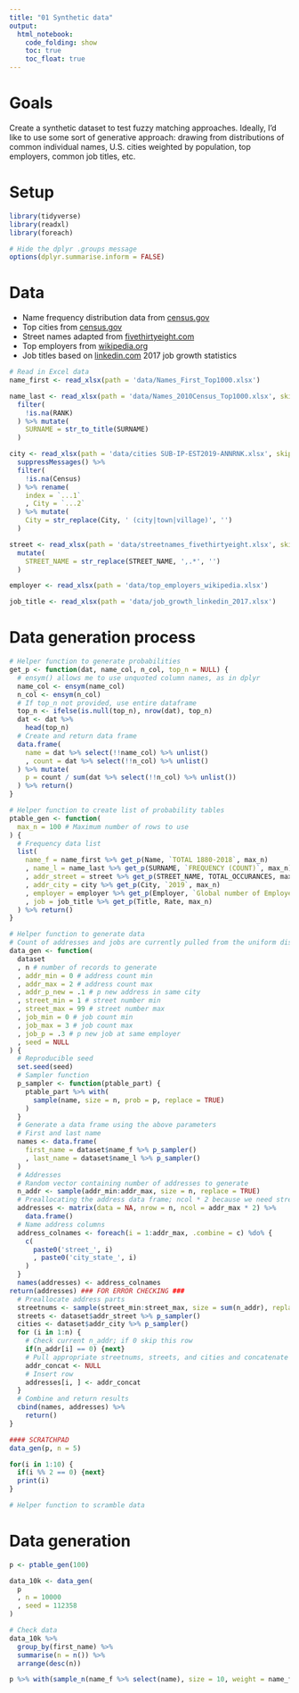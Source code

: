 ```yaml
---
title: "01 Synthetic data"
output:
  html_notebook:
    code_folding: show
    toc: true
    toc_float: true
---
```


# Goals

Create a synthetic dataset to test fuzzy matching approaches. Ideally, I'd like to use some sort of generative approach: drawing from distributions of common individual names, U.S. cities weighted by population, top employers, common job titles, etc.

# Setup

```r
library(tidyverse)
library(readxl)
library(foreach)

# Hide the dplyr .groups message
options(dplyr.summarise.inform = FALSE)
```

# Data

  * Name frequency distribution data from [census.gov](https://www.census.gov/topics/population/genealogy/data/2010_surnames.html)
  * Top cities from [census.gov](https://www.census.gov/programs-surveys/popest/data/data-sets.html)
  * Street names adapted from [fivethirtyeight.com](https://fivethirtyeight.com/features/whats-the-most-common-street-name-in-america/)
  * Top employers from [wikipedia.org](https://en.wikipedia.org/wiki/List_of_largest_United_States%E2%80%93based_employers_globally)
  * Job titles based on [linkedin.com](https://www.linkedin.com/business/talent/blog/talent-strategy/fastest-growing-jobs-in-the-us) 2017 job growth statistics

```r
# Read in Excel data
name_first <- read_xlsx(path = 'data/Names_First_Top1000.xlsx')

name_last <- read_xlsx(path = 'data/Names_2010Census_Top1000.xlsx', skip = 1) %>%
  filter(
    !is.na(RANK)
  ) %>% mutate(
    SURNAME = str_to_title(SURNAME)
  )

city <- read_xlsx(path = 'data/cities SUB-IP-EST2019-ANNRNK.xlsx', skip = 3) %>%
  suppressMessages() %>%
  filter(
    !is.na(Census)
  ) %>% rename(
    index = `...1`
    , City = `...2`
  ) %>% mutate(
    City = str_replace(City, ' (city|town|village)', '')
  )

street <- read_xlsx(path = 'data/streetnames_fivethirtyeight.xlsx', skip = 4) %>%
  mutate(
    STREET_NAME = str_replace(STREET_NAME, ',.*', '')
  )

employer <- read_xlsx(path = 'data/top_employers_wikipedia.xlsx')

job_title <- read_xlsx(path = 'data/job_growth_linkedin_2017.xlsx')
```

# Data generation process

```r
# Helper function to generate probabilities
get_p <- function(dat, name_col, n_col, top_n = NULL) {
  # ensym() allows me to use unquoted column names, as in dplyr
  name_col <- ensym(name_col)
  n_col <- ensym(n_col)
  # If top_n not provided, use entire dataframe
  top_n <- ifelse(is.null(top_n), nrow(dat), top_n)
  dat <- dat %>%
    head(top_n)
  # Create and return data frame
  data.frame(
    name = dat %>% select(!!name_col) %>% unlist()
    , count = dat %>% select(!!n_col) %>% unlist()
  ) %>% mutate(
    p = count / sum(dat %>% select(!!n_col) %>% unlist())
  ) %>% return()
}
```

```r
# Helper function to create list of probability tables
ptable_gen <- function(
  max_n = 100 # Maximum number of rows to use
) {
  # Frequency data list
  list(
    name_f = name_first %>% get_p(Name, `TOTAL 1880-2018`, max_n)
    , name_l = name_last %>% get_p(SURNAME, `FREQUENCY (COUNT)`, max_n)
    , addr_street = street %>% get_p(STREET_NAME, TOTAL_OCCURANCES, max_n)
    , addr_city = city %>% get_p(City, `2019`, max_n)
    , employer = employer %>% get_p(Employer, `Global number of Employees`, max_n)
    , job = job_title %>% get_p(Title, Rate, max_n)
  ) %>% return()
}
```

```r
# Helper function to generate data
# Count of addresses and jobs are currently pulled from the uniform distribution; this could be changed
data_gen <- function(
  dataset
  , n # number of records to generate
  , addr_min = 0 # address count min
  , addr_max = 2 # address count max
  , addr_p_new = .1 # p new address in same city
  , street_min = 1 # street number min
  , street_max = 99 # street number max
  , job_min = 0 # job count min
  , job_max = 3 # job count max
  , job_p = .3 # p new job at same employer
  , seed = NULL
) {
  # Reproducible seed
  set.seed(seed)
  # Sampler function
  p_sampler <- function(ptable_part) {
    ptable_part %>% with(
      sample(name, size = n, prob = p, replace = TRUE)
    )
  }
  # Generate a data frame using the above parameters
  # First and last name
  names <- data.frame(
    first_name = dataset$name_f %>% p_sampler()
    , last_name = dataset$name_l %>% p_sampler()
  )
  # Addresses
  # Random vector containing number of addresses to generate
  n_addr <- sample(addr_min:addr_max, size = n, replace = TRUE)
  # Preallocating the address data frame; ncol * 2 because we need street1-x and citystate1-x
  addresses <- matrix(data = NA, nrow = n, ncol = addr_max * 2) %>%
    data.frame()
  # Name address columns
  address_colnames <- foreach(i = 1:addr_max, .combine = c) %do% {
    c(
      paste0('street_', i)
      , paste0('city_state_', i)
    )
  }
  names(addresses) <- address_colnames
return(addresses) ### FOR ERROR CHECKING ###
  # Preallocate address parts
  streetnums <- sample(street_min:street_max, size = sum(n_addr), replace = TRUE)
  streets <- dataset$addr_street %>% p_sampler()
  cities <- dataset$addr_city %>% p_sampler()
  for (i in 1:n) {
    # Check current n_addr; if 0 skip this row
    if(n_addr[i] == 0) {next}
    # Pull appropriate streetnums, streets, and cities and concatenate into one row
    addr_concat <- NULL
    # Insert row
    addresses[i, ] <- addr_concat
  }
  # Combine and return results
  cbind(names, addresses) %>%
    return()
}
```

```r
#### SCRATCHPAD
data_gen(p, n = 5)

for(i in 1:10) {
  if(i %% 2 == 0) {next}
  print(i)
}
```


```r
# Helper function to scramble data

```

# Data generation

```r
p <- ptable_gen(100)
```

```r
data_10k <- data_gen(
  p
  , n = 10000
  , seed = 112358
)
```

```r
# Check data
data_10k %>%
  group_by(first_name) %>%
  summarise(n = n()) %>%
  arrange(desc(n))
```


```r
p %>% with(sample_n(name_f %>% select(name), size = 10, weight = name_f$n, replace = TRUE))
```

